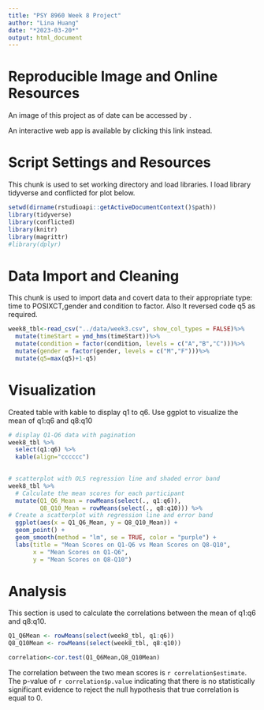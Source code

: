 ```yaml
---
title: "PSY 8960 Week 8 Project"
author: "Lina Huang"
date: "*2023-03-20*"
output: html_document
---
```


# **Reproducible Image and Online Resources**
An image of this project as of date can be accessed by [](https://mybinder.org/v2/gh/LinaHuang1823/psy8960-week8.git/HEAD).

An interactive web app is available by clicking this link instead.

# **Script Settings and Resources**
This chunk is used to set working directory and load libraries. I load library tidyverse and conflicted for plot below.
```r
setwd(dirname(rstudioapi::getActiveDocumentContext()$path))
library(tidyverse)
library(conflicted)
library(knitr)
library(magrittr)
#library(dplyr)
```


# **Data Import and Cleaning**
This chunk is used to import data and covert data to their appropriate type: time to POSIXCT,gender and condition to factor. Also It reversed code q5 as required.
```r
week8_tbl<-read_csv("../data/week3.csv", show_col_types = FALSE)%>%
  mutate(timeStart = ymd_hms(timeStart))%>%
  mutate(condition = factor(condition, levels = c("A","B","C")))%>%
  mutate(gender = factor(gender, levels = c("M","F")))%>%
  mutate(q5=max(q5)+1-q5)

```

# **Visualization**
Created table with kable to display q1 to q6. Use ggplot to visualize the mean of q1:q6 and q8:q10
```r
# display Q1-Q6 data with pagination
week8_tbl %>% 
  select(q1:q6) %>% 
  kable(align="cccccc")
  

# scatterplot with OLS regression line and shaded error band
week8_tbl %>%
  # Calculate the mean scores for each participant
  mutate(Q1_Q6_Mean = rowMeans(select(., q1:q6)),
         Q8_Q10_Mean = rowMeans(select(., q8:q10))) %>%
# Create a scatterplot with regression line and error band
  ggplot(aes(x = Q1_Q6_Mean, y = Q8_Q10_Mean)) +
  geom_point() +
  geom_smooth(method = "lm", se = TRUE, color = "purple") +
  labs(title = "Mean Scores on Q1-Q6 vs Mean Scores on Q8-Q10",
       x = "Mean Scores on Q1-Q6",
       y = "Mean Scores on Q8-Q10") 

```

# **Analysis**
This section is used to calculate the correlations between the mean of q1:q6 and q8:q10. 
```r
Q1_Q6Mean <- rowMeans(select(week8_tbl, q1:q6))
Q8_Q10Mean <- rowMeans(select(week8_tbl, q8:q10))

correlation<-cor.test(Q1_Q6Mean,Q8_Q10Mean)

```
The correlation between the two mean scores is `r correlation$estimate`. The p-value of `r correlation$p.value` indicating that there is no statistically significant evidence to reject the null hypothesis that true correlation is equal to 0.

